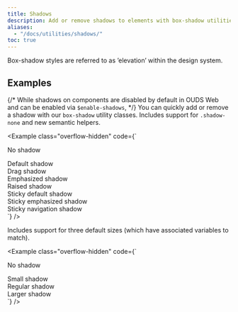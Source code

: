 ```yaml
---
title: Shadows
description: Add or remove shadows to elements with box-shadow utilities.
aliases:
  - "/docs/utilities/shadows/"
toc: true
---
```


<Callout type="info">
Box-shadow styles are referred to as ’elevation’ within the design system.
</Callout>

## Examples

{/* While shadows on components are disabled by default in OUDS Web and can be enabled via `$enable-shadows`, */}
You can quickly add or remove a shadow with our `box-shadow` utility classes. Includes support for `.shadow-none` and new semantic helpers.

<Example class="overflow-hidden" code={`<div class="shadow-none p-lg mb-4xl bg-secondary">No shadow</div>
  <div class="shadow-default p-lg mb-4xl bg-secondary">Default shadow</div>
  <div class="shadow-drag p-lg mb-4xl bg-secondary">Drag shadow</div>
  <div class="shadow-emphasized p-lg mb-4xl bg-secondary">Emphasized shadow</div>
  <div class="shadow-raised p-lg mb-4xl bg-secondary">Raised shadow</div>
  <div class="shadow-sticky-default p-lg mb-4xl bg-secondary">Sticky default shadow</div>
  <div class="shadow-sticky-emphasized p-lg mb-4xl bg-secondary">Sticky emphasized shadow</div>
  <div class="shadow-sticky-navigation-scrolled p-lg mb-4xl bg-secondary">Sticky navigation shadow</div>`} />

<BootstrapCompatibility>

Includes support for three default sizes (which have associated variables to match).

<Example class="overflow-hidden" code={`<div class="shadow-none p-3 mb-5 bg-body-tertiary">No shadow</div>
  <div class="shadow-sm p-3 mb-5 bg-body-tertiary">Small shadow</div>
  <div class="shadow p-3 mb-5 bg-body-tertiary">Regular shadow</div>
  <div class="shadow-lg p-3 mb-5 bg-body-tertiary">Larger shadow</div>`} />

</BootstrapCompatibility>
